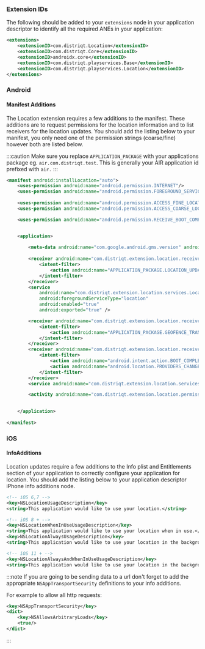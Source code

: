
### Extension IDs

The following should be added to your `extensions` node in your application descriptor to identify all the required ANEs in your application:

```xml
<extensions>
    <extensionID>com.distriqt.Location</extensionID>
    <extensionID>com.distriqt.Core</extensionID>
    <extensionID>androidx.core</extensionID>
    <extensionID>com.distriqt.playservices.Base</extensionID>
    <extensionID>com.distriqt.playservices.Location</extensionID>
</extensions>
```



### Android

#### Manifest Additions

The Location extension requires a few additions to the manifest. These additions are to request permissions for the location information and to list receivers for the location updates. You should add the listing below to your manifest, you only need one of the permission 
strings (coarse/fine) however both are listed below.

:::caution
Make sure you replace `APPLICATION_PACKAGE` with your applications package eg. `air.com.distriqt.test`.
This is generally your AIR application id prefixed with `air.`
:::


```xml
<manifest android:installLocation="auto">
	<uses-permission android:name="android.permission.INTERNET"/>
	<uses-permission android:name="android.permission.FOREGROUND_SERVICE" />
	
	<uses-permission android:name="android.permission.ACCESS_FINE_LOCATION"/>
	<uses-permission android:name="android.permission.ACCESS_COARSE_LOCATION" />

	<uses-permission android:name="android.permission.RECEIVE_BOOT_COMPLETED"/>


	<application>
	
		<meta-data android:name="com.google.android.gms.version" android:value="@integer/google_play_services_version" />
		
        <receiver android:name="com.distriqt.extension.location.receivers.LocationReceiver" android:exported="false" >
            <intent-filter>
                <action android:name="APPLICATION_PACKAGE.LOCATION_UPDATE" />
            </intent-filter>
        </receiver>
        <service
			android:name="com.distriqt.extension.location.services.LocationUpdateService"
			android:foregroundServiceType="location"
			android:enabled="true"
			android:exported="true" />

        <receiver android:name="com.distriqt.extension.location.receivers.GeofenceTransitionReceiver" android:exported="true" >
            <intent-filter>
                <action android:name="APPLICATION_PACKAGE.GEOFENCE_TRANSITION_ACTION" />
            </intent-filter>
        </receiver>
        <receiver android:name="com.distriqt.extension.location.receivers.BootReceiver" android:exported="true" >
            <intent-filter>
                <action android:name="android.intent.action.BOOT_COMPLETED"/>
                <action android:name="android.location.PROVIDERS_CHANGED"/>
            </intent-filter>
        </receiver>
        <service android:name="com.distriqt.extension.location.services.GeofenceRestartService" android:exported="false" />

        <activity android:name="com.distriqt.extension.location.permissions.AuthorisationActivity" android:theme="@android:style/Theme.Translucent.NoTitleBar" android:exported="false" />

		
	</application>
	
</manifest>
```




### iOS

#### InfoAdditions

Location updates require a few additions to the Info plist and Entitlements section of your application to correctly configure your application for location. You should add the listing below to your application descriptor iPhone info additions node.

```xml
<!-- iOS 6,7 -->
<key>NSLocationUsageDescription</key>
<string>This application would like to use your location.</string>

<!-- iOS 8 + -->
<key>NSLocationWhenInUseUsageDescription</key>
<string>This application would like to use your location when in use.</string>
<key>NSLocationAlwaysUsageDescription</key>
<string>This application would like to use your location in the background.</string>

<!-- iOS 11 + -->
<key>NSLocationAlwaysAndWhenInUseUsageDescription</key>
<string>This application would like to use your location in the background and the foreground.</string>
```


:::note
If you are going to be sending data to a url don't forget to add the appropriate `NSAppTransportSecurity` definitions to your info additions.

For example to allow all http requests:

```xml
<key>NSAppTransportSecurity</key>
<dict>
	<key>NSAllowsArbitraryLoads</key>
	<true/>
</dict>
```

:::

